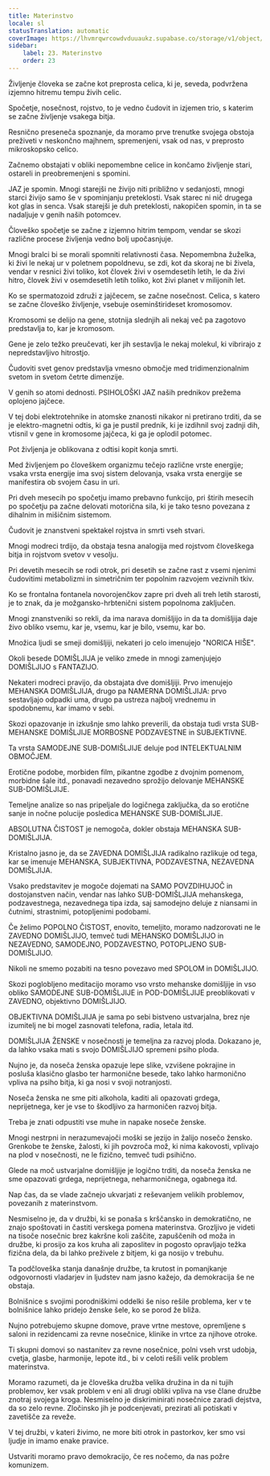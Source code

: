 ```yaml
---
title: Materinstvo
locale: sl
statusTranslation: automatic
coverImage: https://lhvmrqwrcowdvduuaukz.supabase.co/storage/v1/object/public/strapi-uploads/small_cover-educacion-fundamental.webp-2d51a7828a2b1309555be27f7e2a61a0.webp
sidebar:
    label: 23. Materinstvo
    order: 23
---
```

Življenje človeka se začne kot preprosta celica, ki je, seveda, podvržena izjemno hitremu tempu živih celic.

Spočetje, nosečnost, rojstvo, to je vedno čudovit in izjemen trio, s katerim se začne življenje vsakega bitja.

Resnično preseneča spoznanje, da moramo prve trenutke svojega obstoja preživeti v neskončno majhnem, spremenjeni, vsak od nas, v preprosto mikroskopsko celico.

Začnemo obstajati v obliki nepomembne celice in končamo življenje stari, ostareli in preobremenjeni s spomini.

JAZ je spomin. Mnogi starejši ne živijo niti približno v sedanjosti, mnogi starci živijo samo še v spominjanju preteklosti. Vsak starec ni nič drugega kot glas in senca. Vsak starejši je duh preteklosti, nakopičen spomin, in ta se nadaljuje v genih naših potomcev.

Človeško spočetje se začne z izjemno hitrim tempom, vendar se skozi različne procese življenja vedno bolj upočasnjuje.

Mnogi bralci bi se morali spomniti relativnosti časa. Nepomembna žuželka, ki živi le nekaj ur v poletnem popoldnevu, se zdi, kot da skoraj ne bi živela, vendar v resnici živi toliko, kot človek živi v osemdesetih letih, le da živi hitro, človek živi v osemdesetih letih toliko, kot živi planet v milijonih let.

Ko se spermatozoid združi z jajčecem, se začne nosečnost. Celica, s katero se začne človeško življenje, vsebuje oseminštirideset kromosomov.

Kromosomi se delijo na gene, stotnija slednjih ali nekaj več pa zagotovo predstavlja to, kar je kromosom.

Gene je zelo težko preučevati, ker jih sestavlja le nekaj molekul, ki vibrirajo z nepredstavljivo hitrostjo.

Čudoviti svet genov predstavlja vmesno območje med tridimenzionalnim svetom in svetom četrte dimenzije.

V genih so atomi dednosti. PSIHOLOŠKI JAZ naših prednikov prežema oplojeno jajčece.

V tej dobi elektrotehnike in atomske znanosti nikakor ni pretirano trditi, da se je elektro-magnetni odtis, ki ga je pustil prednik, ki je izdihnil svoj zadnji dih, vtisnil v gene in kromosome jajčeca, ki ga je oplodil potomec.

Pot življenja je oblikovana z odtisi kopit konja smrti.

Med življenjem po človeškem organizmu tečejo različne vrste energije; vsaka vrsta energije ima svoj sistem delovanja, vsaka vrsta energije se manifestira ob svojem času in uri.

Pri dveh mesecih po spočetju imamo prebavno funkcijo, pri štirih mesecih po spočetju pa začne delovati motorična sila, ki je tako tesno povezana z dihalnim in mišičnim sistemom.

Čudovit je znanstveni spektakel rojstva in smrti vseh stvari.

Mnogi modreci trdijo, da obstaja tesna analogija med rojstvom človeškega bitja in rojstvom svetov v vesolju.

Pri devetih mesecih se rodi otrok, pri desetih se začne rast z vsemi njenimi čudovitimi metabolizmi in simetričnim ter popolnim razvojem vezivnih tkiv.

Ko se frontalna fontanela novorojenčkov zapre pri dveh ali treh letih starosti, je to znak, da je možgansko-hrbtenični sistem popolnoma zaključen.

Mnogi znanstveniki so rekli, da ima narava domišljijo in da ta domišljija daje živo obliko vsemu, kar je, vsemu, kar je bilo, vsemu, kar bo.

Množica ljudi se smeji domišljiji, nekateri jo celo imenujejo "NORICA HIŠE".

Okoli besede DOMIŠLJIJA je veliko zmede in mnogi zamenjujejo DOMIŠLJIJO s FANTAZIJO.

Nekateri modreci pravijo, da obstajata dve domišljiji. Prvo imenujejo MEHANSKA DOMIŠLJIJA, drugo pa NAMERNA DOMIŠLJIJA: prvo sestavljajo odpadki uma, drugo pa ustreza najbolj vrednemu in spodobnemu, kar imamo v sebi.

Skozi opazovanje in izkušnje smo lahko preverili, da obstaja tudi vrsta SUB-MEHANSKE DOMIŠLJIJE MORBOSNE PODZAVESTNE in SUBJEKTIVNE.

Ta vrsta SAMODEJNE SUB-DOMIŠLJIJE deluje pod INTELEKTUALNIM OBMOČJEM.

Erotične podobe, morbiden film, pikantne zgodbe z dvojnim pomenom, morbidne šale itd., ponavadi nezavedno sprožijo delovanje MEHANSKE SUB-DOMIŠLJIJE.

Temeljne analize so nas pripeljale do logičnega zaključka, da so erotične sanje in nočne polucije posledica MEHANSKE SUB-DOMIŠLJIJE.

ABSOLUTNA ČISTOST je nemogoča, dokler obstaja MEHANSKA SUB-DOMIŠLJIJA.

Kristalno jasno je, da se ZAVEDNA DOMIŠLJIJA radikalno razlikuje od tega, kar se imenuje MEHANSKA, SUBJEKTIVNA, PODZAVESTNA, NEZAVEDNA DOMIŠLJIJA.

Vsako predstavitev je mogoče dojemati na SAMO POVZDIHUJOČ in dostojanstven način, vendar nas lahko SUB-DOMIŠLJIJA mehanskega, podzavestnega, nezavednega tipa izda, saj samodejno deluje z niansami in čutnimi, strastnimi, potopljenimi podobami.

Če želimo POPOLNO ČISTOST, enovito, temeljito, moramo nadzorovati ne le ZAVEDNO DOMIŠLJIJO, temveč tudi MEHANSKO DOMIŠLJIJO in NEZAVEDNO, SAMODEJNO, PODZAVESTNO, POTOPLJENO SUB-DOMIŠLJIJO.

Nikoli ne smemo pozabiti na tesno povezavo med SPOLOM in DOMIŠLJIJO.

Skozi poglobljeno meditacijo moramo vso vrsto mehanske domišljije in vso obliko SAMODEJNE SUB-DOMIŠLJIJE in POD-DOMIŠLJIJE preoblikovati v ZAVEDNO, objektivno DOMIŠLJIJO.

OBJEKTIVNA DOMIŠLJIJA je sama po sebi bistveno ustvarjalna, brez nje izumitelj ne bi mogel zasnovati telefona, radia, letala itd.

DOMIŠLJIJA ŽENSKE v nosečnosti je temeljna za razvoj ploda. Dokazano je, da lahko vsaka mati s svojo DOMIŠLJIJO spremeni psiho ploda.

Nujno je, da noseča ženska opazuje lepe slike, vzvišene pokrajine in posluša klasično glasbo ter harmonične besede, tako lahko harmonično vpliva na psiho bitja, ki ga nosi v svoji notranjosti.

Noseča ženska ne sme piti alkohola, kaditi ali opazovati grdega, neprijetnega, ker je vse to škodljivo za harmoničen razvoj bitja.

Treba je znati odpustiti vse muhe in napake noseče ženske.

Mnogi nestrpni in nerazumevajoči moški se jezijo in žalijo nosečo žensko. Grenkobe te ženske, žalosti, ki jih povzroča mož, ki nima kakovosti, vplivajo na plod v nosečnosti, ne le fizično, temveč tudi psihično.

Glede na moč ustvarjalne domišljije je logično trditi, da noseča ženska ne sme opazovati grdega, neprijetnega, neharmoničnega, ogabnega itd.

Nap čas, da se vlade začnejo ukvarjati z reševanjem velikih problemov, povezanih z materinstvom.

Nesmiselno je, da v družbi, ki se ponaša s krščansko in demokratično, ne znajo spoštovati in častiti verskega pomena materinstva. Grozljivo je videti na tisoče nosečnic brez kakršne koli zaščite, zapuščenih od moža in družbe, ki prosijo za kos kruha ali zaposlitev in pogosto opravljajo težka fizična dela, da bi lahko preživele z bitjem, ki ga nosijo v trebuhu.

Ta podčloveška stanja današnje družbe, ta krutost in pomanjkanje odgovornosti vladarjev in ljudstev nam jasno kažejo, da demokracija še ne obstaja.

Bolnišnice s svojimi porodniškimi oddelki še niso rešile problema, ker v te bolnišnice lahko pridejo ženske šele, ko se porod že bliža.

Nujno potrebujemo skupne domove, prave vrtne mestove, opremljene s saloni in rezidencami za revne nosečnice, klinike in vrtce za njihove otroke.

Ti skupni domovi so nastanitev za revne nosečnice, polni vseh vrst udobja, cvetja, glasbe, harmonije, lepote itd., bi v celoti rešili velik problem materinstva.

Moramo razumeti, da je človeška družba velika družina in da ni tujih problemov, ker vsak problem v eni ali drugi obliki vpliva na vse člane družbe znotraj svojega kroga. Nesmiselno je diskriminirati nosečnice zaradi dejstva, da so zelo revne. Zločinsko jih je podcenjevati, prezirati ali potiskati v zavetišče za reveže.

V tej družbi, v kateri živimo, ne more biti otrok in pastorkov, ker smo vsi ljudje in imamo enake pravice.

Ustvariti moramo pravo demokracijo, če res nočemo, da nas požre komunizem.

